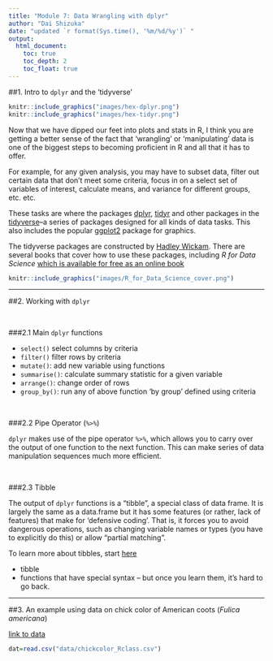 ```yaml
---
title: "Module 7: Data Wrangling with dplyr"
author: "Dai Shizuka"
date: "updated `r format(Sys.time(), '%m/%d/%y')` "
output: 
  html_document:
    toc: true
    toc_depth: 2
    toc_float: true
---
```


##1. Intro to `dplyr` and the 'tidyverse'

```r
knitr::include_graphics("images/hex-dplyr.png")
knitr::include_graphics("images/hex-tidyr.png")
```

Now that we have dipped our feet into plots and stats in R, I think you are getting a better sense of the fact that 'wrangling' or 'manipulating' data is one of the biggest steps to becoming proficient in R and all that it has to offer. 

For example, for any given analysis, you may have to subset data, filter out certain data that don't meet some criteria, focus in on a select set of variables of interest, calculate means, and variance for different groups, etc. etc. 

These tasks are where the packages [dplyr](https://dplyr.tidyverse.org/), [tidyr](https://tidyr.tidyverse.org/) and other packages in the [tidyverse](https://www.tidyverse.org/)--a series of packages designed for all kinds of data tasks. This also includes the popular [ggplot2](https://ggplot2.tidyverse.org/) package for graphics. 

The tidyverse packages are constructed by [Hadley Wickam](http://hadley.nz/). There are several books that cover how to use these packages, including *R for Data Science* [which is available for free as an online book](https://r4ds.had.co.nz/)

```r
knitr::include_graphics("images/R_for_Data_Science_cover.png")
```

***

##2. Working with `dplyr`

<br>

###2.1 Main `dplyr` functions

* `select()` select columns by criteria
* `filter()` filter rows by criteria
* `mutate()`: add new variable using functions
* `summarise()`: calculate summary statistic for a given variable
* `arrange()`: change order of rows
* `group_by()`: run any of above function 'by group' defined using criteria

<br>

###2.2 Pipe Operator (`%>%`)

`dplyr` makes use of the pipe operator `%>%`, which allows you to carry over the output of one function to the next function. This can make series of data manipulation sequences much more efficient. 

<br>

###2.3 Tibble

The output of `dplyr` functions is a "tibble", a special class of data frame. It is largely the same as a data.frame but it has some features (or rather, lack of features) that make for 'defensive coding'. That is, it forces you to avoid dangerous operations, such as changing variable names or types (you have to explicitly do this) or allow "partial matching".

To learn more about tibbles, start [here](https://tibble.tidyverse.org/)


* tibble
* functions that have special syntax -- but once you learn them, it's hard to go back.

***

##3. An example using data on chick color of American coots (*Fulica americana*)

[link to data](data/chickcolor_Rclass.csv)

```r
dat=read.csv("data/chickcolor_Rclass.csv")
```
